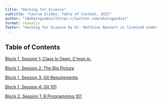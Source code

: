 ```yaml
---
title: "Hacking for Science"
subtitle: "Course Slides, Table of Content, 2022"
author: "[@whatsgoodio](https://twitter.com/whatsgoodio)"
format: revealjs
footer: "Hacking for Science by Dr. Matthias Bannert is licensed under [CC BY-NC-SA 4.0](https://creativecommons.org/licenses/by-nc-sa/4.0/?ref=chooser-v1)"
---
```


## Table of Contents

[Block 1, Session 1: Class Is Open. C'mon in.](block_1_session_1_classopen.html)

[Block 1, Session 2: The Big Picture](block_1_session_2_big_picture.html)

[Block 1, Session 3: Git Requirements](block_1_session_3_git_requirements.html)

[Block 1, Session 4: Git 101](block_1_session_4_git_101.html)

[Block 2, Session 1: R Programming 101](block_2_session_1_r_programming.html)

<!--






[Block 2, Session 1: R Programming 101](block2_session_1.html)

[Block 2, Session 2: Programming with data](block2_session_2.html)

[Block 3, Session 1: Infrastructure: Terminology and Contextualization](block3_session_1.html)

[Block 3, Session 2: Infrastructure for the Semester Projects](block3_session_2.html)


-->

